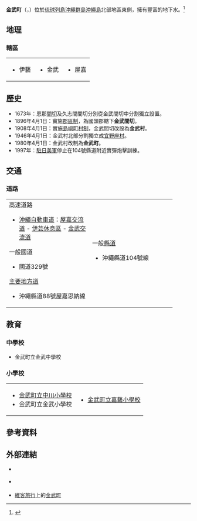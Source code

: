 {{日本町村
| 自治體名=金武
| 町村=町
| 圖像=[[File:金武観音寺.JPG|240px]]
| 圖像說明=[[金武觀音寺|金武觀音寺]]{{Infobox mapframe|frame-width=240|zoom=11}}
| 町村章=[[File:Emblem_of_Kin.gif|100px]]
| 日文原名=金武町
| 平假名=きんちょう
| 羅馬字拼音=Kin-chō
| 都道府縣=沖繩縣
| 支廳=
| 郡=國頭郡
| 編號=47314-6
| 面積=37.75
| 邊界未定=
| 人口=10,980
| 統計時間=2006年12月31日
| 自治體=[[宇流麻市|宇流麻市]]、[[恩納村|恩納村]]、[[宜野座村|宜野座村]]
| 樹=[[蒲葵|蒲葵]]
| 花=[[櫻花|櫻花]]
| 其他象徵物=
| 其他象徵=
| 郵遞區號=904-1292
| 所在地=國頭郡金武町字金武1番地<br><center>[[File:Kin_Town_Office.jpg|210px]]</center>
| 電話號碼=98-968-2111
| 外部連結=http://www.town.kin.okinawa.jp/
| 經度=
| 緯度=
| 地圖=[[File:Kin_in_Okinawa_Map.gif|200px]]
}}
'''金武町'''（{{jpn|j=金武町|hg=きんちょう|rm=Kin chō|f=y}}，{{ryu|r=金武|kn=チン|rm=Cin}}）位於[[琉球列島|琉球列島]][[沖繩群島|沖繩群島]][[沖繩島|沖繩島]]北部地區東側，擁有豐富的地下水。<ref>{{Cite web| url=http://www.town.kin.okinawa.jp/guide/166/172| title=金武町的自然| publisher=金武町公所| accessdate=2017-01-09| language=ja| archive-date=2017-01-09| archive-url=https://web.archive.org/web/20170109185855/http://www.town.kin.okinawa.jp/guide/166/172| dead-url=no}}</ref>

==地理==
===轄區===
{| width="65%"
|-----
| valign="top" width="33%" |
*伊藝
| valign="top" width="33%" |
*金武
| valign="top" width="33%" |
*屋嘉
|}

==歷史==
*1673年：恩那[[間切|間切]]及久志間間切分別從金武間切中分割獨立設置。
*1896年4月1日：實施[[郡區制|郡區制]]，為國頭郡轄下'''金武間切'''。
*1908年4月1日：實施[[島嶼町村制|島嶼町村制]]，金武間切改設為'''金武村'''。
*1946年4月1日：金武村北部分割獨立成[[宜野座村|宜野座村]]。
*1980年4月1日：金武村改制為'''金武町'''。
*1997年：[[駐日美軍|駐日美軍]]停止在104號縣道附近實彈炮擊訓練。

==交通==
===道路===

{| width="90%"
|-----
| valign="top" width="50%" |
;高速道路
*[[沖繩自動車道|沖繩自動車道]]：[[屋嘉交流道|屋嘉交流道]] - [[伊芸休息區|伊芸休息區]] - [[金武交流道|金武交流道]]
;一般國道
*國道329號
;[[主要地方道|主要地方道]]
*沖繩縣道88號屋嘉恩納線
| valign="top" width="50%" |
;一般[[都道府縣道|縣道]]
*沖繩縣道104號線
|}

==教育==
===中學校===
*金武町立金武中學校

===小學校===

{| width="90%"
|-----
| valign="top" width="50%" |
*[https://web.archive.org/web/20070717202803/http://www2.tontonme.ne.jp/users/nakagawa/index.htm 金武町立中川小學校]
*金武町立金武小學校
| valign="top" width="50%" |
*[https://web.archive.org/web/20070315200400/http://www17.ocn.ne.jp/~kagei/ 金武町立嘉藝小學校]
|}

== 參考資料 ==
{{Reflist}}

==外部連結==
{{Commonscat|Kin, Okinawa}}
* {{Ja}} {{official website}}
* {{Ja}} {{Facebook|Kin.okinawa|金武町}}
* {{Ja}} [[維客旅行|維客旅行]]上的[http://wikitravel.org/ja/金武町 金武町]{{Wayback|url=http://wikitravel.org/ja/%E9%87%91%E6%AD%A6%E7%94%BA |date=20151009082921 }}

{{沖繩縣}}
{{Authority control}}